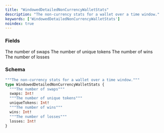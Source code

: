 ```yaml
---
title: "WindowedDetailedNonCurrencyWalletStats"
description: "The non-currency stats for a wallet over a time window."
keywords: ['WindowedDetailedNonCurrencyWalletStats']
noindex: true
---
```


### Fields

<ResponseField name="swaps" type="Int!" required>
  The number of swaps
</ResponseField>

<ResponseField name="uniqueTokens" type="Int!" required>
  The number of unique tokens
</ResponseField>

<ResponseField name="wins" type="Int!" required>
  The number of wins
</ResponseField>

<ResponseField name="losses" type="Int!" required>
  The number of losses
</ResponseField>

### Schema


```graphql 
"""The non-currency stats for a wallet over a time window."""
type WindowedDetailedNonCurrencyWalletStats {
  """The number of swaps"""
  swaps: Int!
  """The number of unique tokens"""
  uniqueTokens: Int!
  """The number of wins"""
  wins: Int!
  """The number of losses"""
  losses: Int!
}
```
